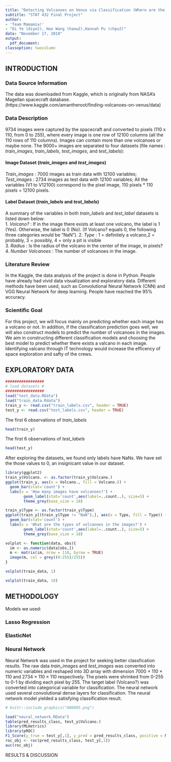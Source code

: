 ```yaml
---
title: "Detecting Volcanoes on Venus via Classification (Where are the Volcanoes?!!)"
subtitle: "STAT 432 Final Project"
author: 
- 'Team Mamamia!'
- "Di Ye (diye2), Hao Wang (haow2),Hannah Pu (chpu2)"
date: "November 17, 2018"
output:
  pdf_document:
classoption: twocolumn
---
```


## INTRODUCTION


### Data Source Information
The data was downloaded from Kaggle, which is originally from NASA's Magellan spacecraft database. (https://www.kaggle.com/amantheroot/finding-volcanoes-on-venus/data)


### Data Description
9734 images were captured by the spacecraft and converted to pixels (110 x 110, from 0 to 255), where every image is one row of 12100 columns (all the 110 rows of 110 columns). Images can contain more than one volcanoes or maybe none.
The 9000+ images are separated to four datasets (file names : *train_images*, *train_labels*, *test_images*, and *test_labels*):

#### Image Dataset (*train_images* and *test_images*)
*Train_images* : 7000 images as train data with 12100 variables;  
*Test_images* : 2734 images as test data with 12100 variables; 
All the variables (V1 to V12100) correspond to the pixel image, 110 pixels * 110 pixels = 12100 pixels.

#### Label Dataset (*train_labels* and *test_labels*)
A summary of the variables in both *train_labels* and *test_label* datasets is listed down below:   
1. *Volcano?* : If in the image there exists at least one volcano, the label is 1 (Yes). Otherwise, the label is 0 (No). 
(If Volcano? equals 0, the following three categories would be "NaN").
2. *Type* : 1 = definitely a volcano,2 = probably, 3 = possibly, 4 = only a pit is visible   
3. *Radius* : Is the radius of the volcano in the center of the image, in pixels?   
4. *Number Volcanoes* : The number of volcanoes in the image.  

### Literature Review
In the Kaggle, the data analysis of the project is done in Python. People have already had vivid data visualization and exploratory data. Different methods have been used, such as Convolutional Neural Network (CNN) and VGG Neural Network for deep learning. People have reached the 95% accuracy. 

### Scientific Goal
For this project, we will focus mainly on predicting whether each image has a volcano or not. In addition, if the classification prediction goes well, we will also construct models to predict the number of volcanoes in the images. We aim in constructing different classification models and choosing the best model to predict whether there exists a valcano in each image. Identifying valcano through IT technology would increase the efficency of space exploration and safty of the crews. 

## EXPLORATORY DATA
```r
#################
# load datasets #
#################
load("test_data.RData")
load("train_data.Rdata")
train_y <- read.csv("train_labels.csv", header = TRUE)
test_y <- read.csv("test_labels.csv", header = TRUE)
```

The first 6 observations of *train_labels*
```r
head(train_y)
```

The first 6 observations of *test_labels*
```r
head(test_y)
```

After exploring the datasets, we found only labels have NaNs. We have set the those values to 0, an insignicant value in our dataset. 


```r
library(ggplot2)
train_y$Volcano. <- as.factor(train_y$Volcano.)
ggplot(train_y, aes(x = Volcano., fill = Volcano.)) +
  geom_bar(stat='count') +
  labs(x = 'How many images have volcanoes?') +
        geom_label(stat='count',aes(label=..count..), size=5) +
        theme_grey(base_size = 18)
```

```r
train_y$Type <- as.factor(train_y$Type)
ggplot(train_y[(train_y$Type != "NaN"),], aes(x = Type, fill = Type)) +
  geom_bar(stat='count') +
  labs(x = 'What are the types of volcanoes in the images?') +
        geom_label(stat='count',aes(label=..count..), size=5) +
        theme_grey(base_size = 18)
```


```r
volplot <- function(data, obs){
  im <- as.numeric(data[obs,])
  m <- matrix(im, nrow = 110, byrow = TRUE)
  image(m, col = grey((0:255)/255))
}
```

```r
volplot(train_data, 1)
```

```r
volplot(train_data, 10)
```

## METHODOLOGY
Models we used:  

### Lasso Regression  

### ElasticNet  

### Neural Network  
Neural Network was used in the project for seeking better classfication results. The raw data *train_images* and *test_images* was converted into numeric variables and reshaped into 3D array with dimension 7000 $\times$ 110 $\times$ 110 and 2734 $\times$ 110 $\times$ 110 respectively. The pixels were shrinked from 0-255 to 0-1 by dividing each pixel by 255. The target label (Volcano?) was converted into categorical variable for classification. The neural network used several convolutional dense layers for classification. The neural network model yielded a satisfying classification result.

```r
# knitr::include_graphics("000005.png")
```

```r
load("neural_network.RData")
table(pred_results_class, test_y$Volcano.)
library(MLmetrics)
library(pROC)
F1_Score(y_true = test_y[,1], y_pred = pred_results_class, positive = NULL)
roc_obj <- roc(pred_results_class, test_y[,1])
auc(roc_obj)
```

\begin{center}
\begin{tabular}{cccll}
\cline{1-3}
\multicolumn{1}{|c|}{}             & \multicolumn{1}{c|}{\textbf{No}} & \multicolumn{1}{c|}{\textbf{Yes}} \\ \cline{1-3}
\multicolumn{1}{|c|}{\textbf{No}}  & \multicolumn{1}{c|}{2270}        & \multicolumn{1}{c|}{88}           \\ \cline{1-3}
\multicolumn{1}{|c|}{\textbf{Yes}} & \multicolumn{1}{c|}{30}          & \multicolumn{1}{c|}{346}          \\ \cline{1-3}
\end{tabular}
\end{center}

RESULTS & DISCUSSION